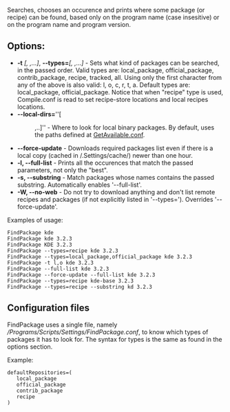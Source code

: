 Searches, chooses an occurence and prints where some package (or recipe) can be found, based only on the program name (case insesitive) or on the program name and program version.

== Options: ==

* '''-t''' ''[<type>, <type>,...]'', '''--types='''''[<type>, <type>,...]'' - Sets what kind of packages can be searched, in the passed order. Valid types are: local_package, official_package, contrib_package, recipe, tracked, all. Using only the first character from any of the above is also valid: l, o, c, r, t, a. Default types are: local_package, official_package. Notice that when "recipe" type is used, Compile.conf is read to set recipe-store locations and local recipes locations.
* '''--local-dirs='''''[<dir>,..]'' - Where to look for local binary packages. By default, uses the paths defined at [[GetAvailable.conf]].
* '''--force-update''' - Downloads required packages list even if there is a local copy (cached in /.Settings/cache/) newer than one hour.
* '''-l, --full-list''' - Prints all the occurences that match the passed parameters, not only the "best".
* '''-s, --substring''' - Match packages whose names contains the passed substring. Automatically enables '--full-list'.
* '''-W, --no-web''' - Do not try to download anything and don't list remote recipes and packages (if not explicitly listed in '--types='). Overrides '--force-update'.

Examples of usage:
<pre>
FindPackage kde
FindPackage kde 3.2.3
FindPackage KDE 3.2.3
FindPackage --types=recipe kde 3.2.3
FindPackage --types=local_package,official_package kde 3.2.3
FindPackage -t l,o kde 3.2.3
FindPackage --full-list kde 3.2.3
FindPackage --force-update --full-list kde 3.2.3
FindPackage --types=recipe kde-base 3.2.3
FindPackage --types=recipe --substring kd 3.2.3
</pre>

== Configuration files ==
FindPackage uses a single file, namely ''/Programs/Scripts/Settings/FindPackage.conf'', to know which types of packages
it has to look for. The syntax for types is the same as found in the options section.

Example:
<pre>
defaultRepositories=(
   local_package
   official_package
   contrib_package
   recipe
)
</pre>

{{Scripts}}